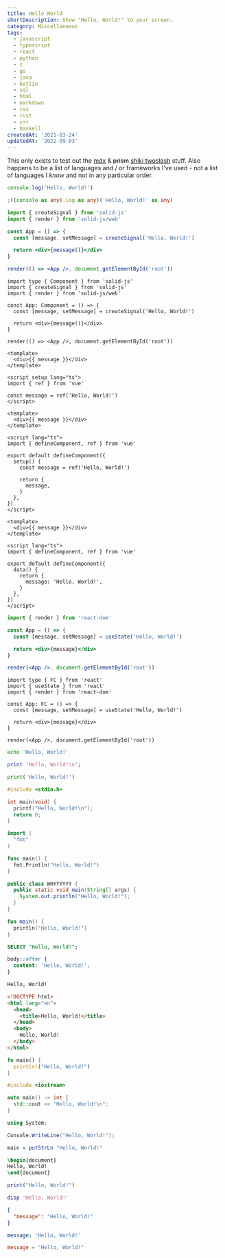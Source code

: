 ```yaml
---
title: Hello World
shortDescription: Show "Hello, World!" to your screen.
category: Miscellaneous
tags:
  - javascript
  - typescript
  - react
  - python
  - c
  - go
  - java
  - kotlin
  - sql
  - html
  - markdown
  - css
  - rust
  - c++
  - haskell
createdAt: '2021-03-24'
updatedAt: '2022-09-03'
---
```


This only exists to test out the [mdx](https://mdxjs.com/) & ~~prism~~
[shiki twoslash](https://shikijs.github.io/twoslash/) stuff. Also happens to be
a list of languages and / or frameworks I've used - not a list of languages I
_know_ and not in any particular order.

```javascript
console.log('Hello, World!')
```

```typescript
;((console as any).log as any)('Hello, World!' as any)
```

```jsx title="SolidJS (JavaScript)"
import { createSignal } from 'solid-js'
import { render } from 'solid-js/web'

const App = () => {
  const [message, setMessage] = createSignal('Hello, World!')

  return <div>{message()}</div>
}

render(() => <App />, document.getElementById('root'))
```

```tsx title="SolidJS (TypeScript)"
import type { Component } from 'solid-js'
import { createSignal } from 'solid-js'
import { render } from 'solid-js/web'

const App: Component = () => {
  const [message, setMessage] = createSignal('Hello, World!')

  return <div>{message()}</div>
}

render(() => <App />, document.getElementById('root'))
```

```vue title="Vue 3"
<template>
  <div>{{ message }}</div>
</template>

<script setup lang="ts">
import { ref } from 'vue'

const message = ref('Hello, World!')
</script>
```

```vue title="Vue 2 (Composition API)"
<template>
  <div>{{ message }}</div>
</template>

<script lang="ts">
import { defineComponent, ref } from 'vue'

export default defineComponent({
  setup() {
    const message = ref('Hello, World!')

    return {
      message,
    }
  },
})
</script>
```

```vue title="Vue 2 (Options API)"
<template>
  <div>{{ message }}</div>
</template>

<script lang="ts">
import { defineComponent, ref } from 'vue'

export default defineComponent({
  data() {
    return {
      message: 'Hello, World!',
    }
  },
})
</script>
```

```jsx title="React (JavaScript)"
import { render } from 'react-dom'

const App = () => {
  const [message, setMessage] = useState('Hello, World!')

  return <div>{message}</div>
}

render(<App />, document.getElementById('root'))
```

```tsx title="React (TypeScript)"
import type { FC } from 'react'
import { useState } from 'react'
import { render } from 'react-dom'

const App: FC = () => {
  const [message, setMessage] = useState('Hello, World!')

  return <div>{message}</div>
}

render(<App />, document.getElementById('root'))
```

```bash
echo 'Hello, World!'
```

```perl
print 'Hello, World!\n';
```

```python
print('Hello, World!')
```

```c
#include <stdio.h>

int main(void) {
  printf("Hello, World!\n");
  return 0;
}
```

```go
import (
  "fmt"
)

func main() {
  fmt.Println("Hello, World!")
}
```

```java
public class WHYYYYYY {
  public static void main(String[] args) {
    System.out.println("Hello, World!");
  }
}
```

```kotlin
fun main() {
  println("Hello, World!")
}
```

```sql
SELECT "Hello, World!";
```

```css
body::after {
  content: 'Hello, World!';
}
```

```markdown
Hello, World!
```

```html
<!DOCTYPE html>
<html lang="en">
  <head>
    <title>Hello, World!</title>
  </head>
  <body>
    Hello, World!
  </body>
</html>
```

```rust
fn main() {
  println!("Hello, World!")
}
```

```cpp
#include <iostream>

auto main() -> int {
  std::cout << "Hello, World!\n";
}
```

```csharp
using System;

Console.WriteLine("Hello, World!");
```

```haskell
main = putStrLn "Hello, World!"
```

```latex
\begin{document}
Hello, World!
\end{document}
```

```r
print("Hello, World!")
```

```matlab
disp 'Hello, World!'
```

```json
{
  "message": "Hello, World!"
}
```

```yaml
message: 'Hello, World!'
```

```toml
message = "Hello, World!"
```
